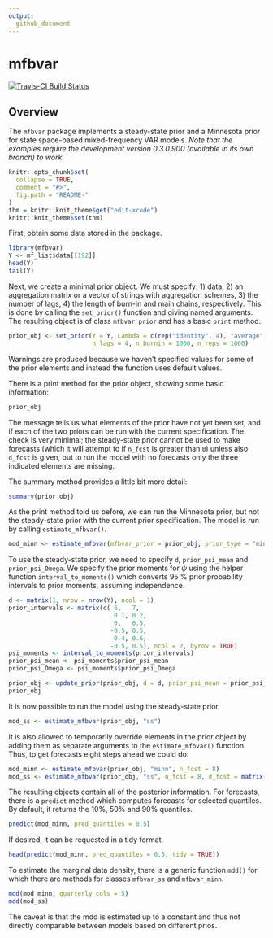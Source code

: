 ```yaml
---
output:
  github_document
---
```

# mfbvar
[![Travis-CI Build Status](https://travis-ci.org/ankargren/mfbvar.svg?branch=0.3.0.9000)](https://travis-ci.org/ankargren/mfbvar)

## Overview 
The `mfbvar` package implements a steady-state prior and a Minnesota prior for state space-based mixed-frequency VAR models. *Note that the examples require the development version 0.3.0.900 (available in its own branch) to work.*
<!-- README.md is generated from README.Rmd. Please edit that file -->

```r
knitr::opts_chunk$set(
  collapse = TRUE,
  comment = "#>",
  fig.path = "README-"
)
thm = knitr::knit_theme$get("edit-xcode")
knitr::knit_theme$set(thm)
```

First, obtain some data stored in the package.
```r
library(mfbvar)
Y <- mf_list$data[[192]]
head(Y)
tail(Y)
```
Next, we create a minimal prior object. We must specify: 1) data, 2) an aggregation matrix or a vector of strings with aggregation schemes, 3) the number of lags, 4) the length of burn-in and main chains, respectively. This is done by calling the `set_prior()` function and giving named arguments. The resulting object is of class `mfbvar_prior` and has a basic `print` method.
```r
prior_obj <- set_prior(Y = Y, Lambda = c(rep("identity", 4), "average", "identity"), 
                       n_lags = 4, n_burnin = 1000, n_reps = 1000)
```
Warnings are produced because we haven't specified values for some of the prior elements and instead the function uses default values.

There is a print method for the prior object, showing some basic information:
```{r]}
prior_obj
```
The message tells us what elements of the prior have not yet been set, and if each of the two priors can be run with the current specification. The check is very minimal; the steady-state prior cannot be used to make forecasts (which it will attempt to if `n_fcst` is greater than `0`) unless also `d_fcst` is given, but to run the model with no forecasts only the three indicated elements are missing.

The summary method provides a little bit more detail:
```r
summary(prior_obj)
```
As the print method told us before, we can run the Minnesota prior, but not the steady-state prior with the current prior specification. The model is run by calling `estimate_mfbvar()`.
```r
mod_minn <- estimate_mfbvar(mfbvar_prior = prior_obj, prior_type = "minn")
```
To use the steady-state prior, we need to specify `d`, `prior_psi_mean` and `prior_psi_Omega`. We specify the prior moments for $\psi$ using the helper function `interval_to_moments()` which converts 95 % prior probability intervals to prior moments, assuming independence.
```r
d <- matrix(1, nrow = nrow(Y), ncol = 1)
prior_intervals <- matrix(c( 6,   7,
                             0.1, 0.2,
                             0,   0.5,
                            -0.5, 0.5,
                             0.4, 0.6,
                            -0.5, 0.5), ncol = 2, byrow = TRUE)
psi_moments <- interval_to_moments(prior_intervals)
prior_psi_mean <- psi_moments$prior_psi_mean
prior_psi_Omega <- psi_moments$prior_psi_Omega

prior_obj <- update_prior(prior_obj, d = d, prior_psi_mean = prior_psi_mean, prior_psi_Omega = prior_psi_Omega)
prior_obj

```

It is now possible to run the model using the steady-state prior.

```r
mod_ss <- estimate_mfbvar(prior_obj, "ss")
```

It is also allowed to temporarily override elements in the prior object by adding them as separate arguments to the `estimate_mfbvar()` function. Thus, to get forecasts eight steps ahead we could do:
```r
mod_minn <- estimate_mfbvar(prior_obj, "minn", n_fcst = 8)
mod_ss <- estimate_mfbvar(prior_obj, "ss", n_fcst = 8, d_fcst = matrix(1, nrow = 8, ncol = 1))
```
The resulting objects contain all of the posterior information. For forecasts, there is a `predict` method which computes forecasts for selected quantiles. By default, it returns the 10%, 50% and 90% quantiles.

```r
predict(mod_minn, pred_quantiles = 0.5)
```
If desired, it can be requested in a tidy format.
```r
head(predict(mod_minn, pred_quantiles = 0.5, tidy = TRUE))
```
To estimate the marginal data density, there is a generic function `mdd()` for which there are methods for classes `mfbvar_ss` and `mfbvar_minn`.
```r
mdd(mod_minn, quarterly_cols = 5)
mdd(mod_ss) 
```
The caveat is that the mdd is estimated up to a constant and thus not directly comparable between models based on different prios.
